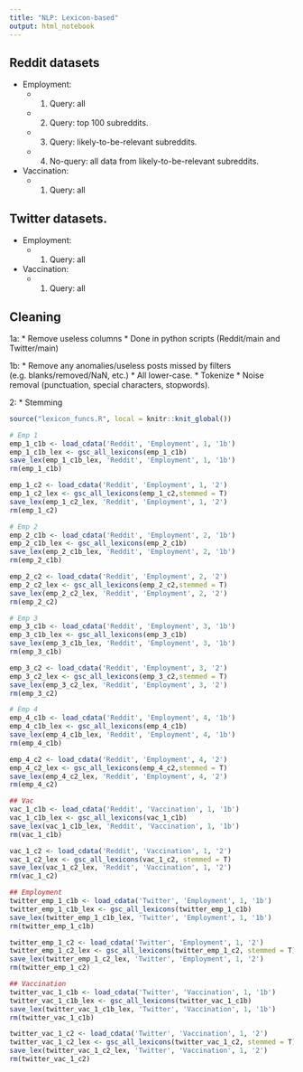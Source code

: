 ```yaml
---
title: "NLP: Lexicon-based"
output: html_notebook
---
```


## Reddit datasets
* Employment:
  * 1. Query: all
  * 2. Query: top 100 subreddits.
  * 3. Query: likely-to-be-relevant subreddits.
  * 4. No-query: all data from likely-to-be-relevant subreddits.
* Vaccination:
  * 1. Query: all
  
## Twitter datasets.
* Employment:
  * 1. Query: all
* Vaccination:
  * 1. Query: all


## Cleaning
1a:
* Remove useless columns
* Done in python scripts (Reddit/main and Twitter/main)

1b: 
* Remove any anomalies/useless posts missed by filters (e.g. blanks/removed/NaN, etc.)
* All lower-case.
* Tokenize
* Noise removal (punctuation, special characters, stopwords).

2:
* Stemming


```r
source("lexicon_funcs.R", local = knitr::knit_global())
```



```r
# Emp 1
emp_1_c1b <- load_cdata('Reddit', 'Employment', 1, '1b')
emp_1_c1b_lex <- gsc_all_lexicons(emp_1_c1b)
save_lex(emp_1_c1b_lex, 'Reddit', 'Employment', 1, '1b')
rm(emp_1_c1b)

emp_1_c2 <- load_cdata('Reddit', 'Employment', 1, '2')
emp_1_c2_lex <- gsc_all_lexicons(emp_1_c2,stemmed = T)
save_lex(emp_1_c2_lex, 'Reddit', 'Employment', 1, '2')
rm(emp_1_c2)

# Emp 2
emp_2_c1b <- load_cdata('Reddit', 'Employment', 2, '1b')
emp_2_c1b_lex <- gsc_all_lexicons(emp_2_c1b)
save_lex(emp_2_c1b_lex, 'Reddit', 'Employment', 2, '1b')
rm(emp_2_c1b)

emp_2_c2 <- load_cdata('Reddit', 'Employment', 2, '2')
emp_2_c2_lex <- gsc_all_lexicons(emp_2_c2,stemmed = T)
save_lex(emp_2_c2_lex, 'Reddit', 'Employment', 2, '2')
rm(emp_2_c2)

# Emp 3
emp_3_c1b <- load_cdata('Reddit', 'Employment', 3, '1b')
emp_3_c1b_lex <- gsc_all_lexicons(emp_3_c1b)
save_lex(emp_3_c1b_lex, 'Reddit', 'Employment', 3, '1b')
rm(emp_3_c1b)

emp_3_c2 <- load_cdata('Reddit', 'Employment', 3, '2')
emp_3_c2_lex <- gsc_all_lexicons(emp_3_c2,stemmed = T)
save_lex(emp_3_c2_lex, 'Reddit', 'Employment', 3, '2')
rm(emp_3_c2)

# Emp 4
emp_4_c1b <- load_cdata('Reddit', 'Employment', 4, '1b')
emp_4_c1b_lex <- gsc_all_lexicons(emp_4_c1b)
save_lex(emp_4_c1b_lex, 'Reddit', 'Employment', 4, '1b')
rm(emp_4_c1b)

emp_4_c2 <- load_cdata('Reddit', 'Employment', 4, '2')
emp_4_c2_lex <- gsc_all_lexicons(emp_4_c2,stemmed = T)
save_lex(emp_4_c2_lex, 'Reddit', 'Employment', 4, '2')
rm(emp_4_c2)

```

```r
## Vac
vac_1_c1b <- load_cdata('Reddit', 'Vaccination', 1, '1b')
vac_1_c1b_lex <- gsc_all_lexicons(vac_1_c1b)
save_lex(vac_1_c1b_lex, 'Reddit', 'Vaccination', 1, '1b')
rm(vac_1_c1b)

vac_1_c2 <- load_cdata('Reddit', 'Vaccination', 1, '2')
vac_1_c2_lex <- gsc_all_lexicons(vac_1_c2, stemmed = T)
save_lex(vac_1_c2_lex, 'Reddit', 'Vaccination', 1, '2')
rm(vac_1_c2)
```


```r
## Employment
twitter_emp_1_c1b <- load_cdata('Twitter', 'Employment', 1, '1b')
twitter_emp_1_c1b_lex <- gsc_all_lexicons(twitter_emp_1_c1b)
save_lex(twitter_emp_1_c1b_lex, 'Twitter', 'Employment', 1, '1b')
rm(twitter_emp_1_c1b)

twitter_emp_1_c2 <- load_cdata('Twitter', 'Employment', 1, '2')
twitter_emp_1_c2_lex <- gsc_all_lexicons(twitter_emp_1_c2, stemmed = T)
save_lex(twitter_emp_1_c2_lex, 'Twitter', 'Employment', 1, '2')
rm(twitter_emp_1_c2)

```

```r
## Vaccination
twitter_vac_1_c1b <- load_cdata('Twitter', 'Vaccination', 1, '1b')
twitter_vac_1_c1b_lex <- gsc_all_lexicons(twitter_vac_1_c1b)
save_lex(twitter_vac_1_c1b_lex, 'Twitter', 'Vaccination', 1, '1b')
rm(twitter_vac_1_c1b)

twitter_vac_1_c2 <- load_cdata('Twitter', 'Vaccination', 1, '2')
twitter_vac_1_c2_lex <- gsc_all_lexicons(twitter_vac_1_c2, stemmed = T)
save_lex(twitter_vac_1_c2_lex, 'Twitter', 'Vaccination', 1, '2')
rm(twitter_vac_1_c2)
```



